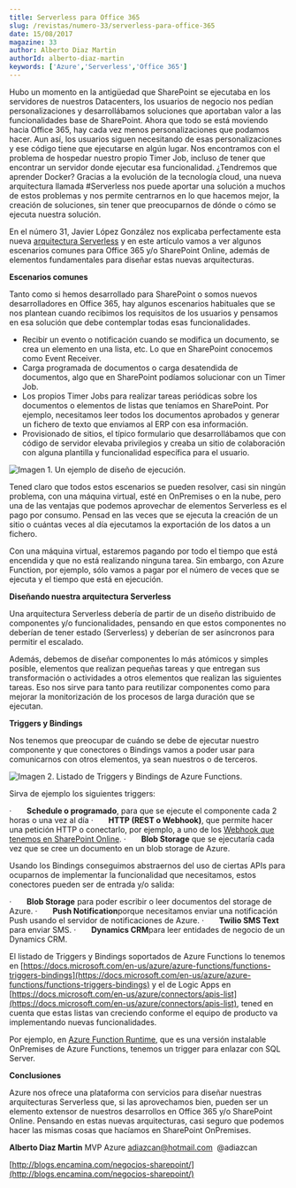 ```yaml
---
title: Serverless para Office 365
slug: /revistas/numero-33/serverless-para-office-365
date: 15/08/2017
magazine: 33
author: Alberto Diaz Martin
authorId: alberto-diaz-martin
keywords: ['Azure','Serverless','Office 365']
---
```






Hubo un momento en la antigüedad que SharePoint se ejecutaba en los servidores de nuestros Datacenters, los usuarios de negocio nos pedían personalizaciones y desarrollábamos soluciones que aportaban valor a las funcionalidades base de SharePoint. Ahora que todo se está moviendo hacia Office 365, hay cada vez menos personalizaciones que podamos hacer. Aun así, los usuarios siguen necesitando de esas personalizaciones y ese código tiene que ejecutarse en algún lugar. Nos encontramos con el problema de hospedar nuestro propio Timer Job, incluso de tener que encontrar un servidor donde ejecutar esa funcionalidad. ¿Tendremos que aprender Docker? Gracias a la evolución de la tecnología cloud, una nueva arquitectura llamada #Serverless nos puede aportar una solución a muchos de estos problemas y nos permite centrarnos en lo que hacemos mejor, la creación de soluciones, sin tener que preocuparnos de dónde o cómo se ejecuta nuestra solución.

En el número 31, Javier López González nos explicaba perfectamente esta nueva [arquitectura Serverless](/revistas/numero-31/azure-serverless) y en este artículo vamos a ver algunos escenarios comunes para Office 365 y/o SharePoint Online, además de elementos fundamentales para diseñar estas nuevas arquitecturas.

**Escenarios comunes**

Tanto como si hemos desarrollado para SharePoint o somos nuevos desarrolladores en Office 365, hay algunos escenarios habituales que se nos plantean cuando recibimos los requisitos de los usuarios y pensamos en esa solución que debe contemplar todas esas funcionalidades.

- Recibir un evento o notificación cuando se modifica un documento, se crea un elemento en una lista, etc. Lo que en SharePoint conocemos como Event Receiver.
- Carga programada de documentos o carga desatendida de documentos, algo que en SharePoint podíamos solucionar con un Timer Job.
- Los propios Timer Jobs para realizar tareas periódicas sobre los documentos o elementos de listas que teníamos en SharePoint. Por ejemplo, necesitamos leer todos los documentos aprobados y generar un fichero de texto que enviamos al ERP con esa información.
- Prov​isionado de sitios, el típico formulario que desarrollábamos que con código de servidor elevaba privilegios y creaba un sitio de colaboración con alguna plantilla y funcionalidad específica para el usuario.


![Imagen 1. Un ejemplo de diseño de ejecución.](../../../images/numero33/serverless-para-office-365/image1.png)

Tened claro que todos estos escenarios se pueden resolver, casi sin ningún problema, con una máquina virtual, esté en OnPremises o en la nube, pero una de las ventajas que podemos aprovechar de elementos Serverless es el pago por consumo. Pensad en las veces que se ejecuta la creación de un sitio o cuántas veces al día ejecutamos la exportación de los datos a un fichero.

Con una máquina virtual, estaremos pagando por todo el tiempo que está encendida y que no está realizando ninguna tarea. Sin embargo, con Azure Function, por ejemplo, sólo vamos a pagar por el número de veces que se ejecuta y el tiempo que está en ejecución.

**Diseñando nuestra arquitectura Serverless**

Una arquitectura Serverless debería de partir de un diseño distribuido de componentes y/o funcionalidades, pensando en que estos componentes no deberían de tener estado (Serverless) y deberían de ser asíncronos para permitir el escalado.

Además, debemos de diseñar componentes lo más atómicos y simples posible, elementos que realizan pequeñas tareas y que entregan sus transformación o actividades a otros elementos que realizan las siguientes tareas. Eso nos sirve para tanto para reutilizar componentes como para mejorar la monitorización de los procesos de larga duración que se ejecutan.

**Triggers y Bindings**

Nos tenemos que preocupar de cuándo se debe de ejecutar nuestro componente y que conectores o Bindings vamos a poder usar para comunicarnos con otros elementos, ya sean nuestros o de terceros.

![Imagen 2. Listado de Triggers y Bindings de Azure Functions.](../../../images/numero33/serverless-para-office-365/image2.png)

Sirva de ejemplo los siguientes triggers:

·       **Schedule o programado**, para que se ejecute el componente cada 2 horas o una vez al día
·       **HTTP (REST o Webhook)**, que permite hacer una petición HTTP o conectarlo, por ejemplo, a uno de los [Webhook que tenemos en SharePoint Online](/revistas/numero-32/eventos-sobre-sharepoint-online-con-webhooks). 
·       **Blob Storage** que se ejecutaría cada vez que se cree un documento en un blob storage de Azure.

Usando los Bindings conseguimos abstraernos del uso de ciertas APIs para ocuparnos de implementar la funcionalidad que necesitamos, estos conectores pueden ser de entrada y/o salida:

·       **Blob Storage** para poder escribir o leer documentos del storage de Azure. 
·       **Push Notification**porque necesitamos enviar una notificación Push usando el servidor de notificaciones de Azure. 
·       **Twilio SMS Text** para enviar SMS.
·       **Dynamics CRM**para leer entidades de negocio de un Dynamics CRM.

El listado de Triggers y Bindings soportados de Azure Functions lo tenemos en [https://docs.microsoft.com/en-us/azure/azure-functions/functions-triggers-bindings](https://docs.microsoft.com/en-us/azure/azure-functions/functions-triggers-bindings) y el de Logic Apps en [https://docs.microsoft.com/en-us/azure/connectors/apis-list](https://docs.microsoft.com/en-us/azure/connectors/apis-list), tened en cuenta que estas listas van creciendo conforme el equipo de producto va implementando nuevas funcionalidades.

Por ejemplo, en [Azure Function Runtime](https://docs.microsoft.com/en-us/azure/azure-functions/functions-runtime-overview), que es una versión instalable OnPremises de Azure Functions, tenemos un trigger para enlazar con SQL Server.

**Conclusiones**

Azure nos ofrece una plataforma con servicios para diseñar nuestras arquitecturas Serverless que, si las aprovechamos bien, pueden ser un elemento extensor de nuestros desarrollos en Office 365 y/o SharePoint Online. Pensando en estas nuevas arquitecturas, casi seguro que podemos hacer las mismas cosas que hacíamos en SharePoint OnPremises.



**Alberto Diaz Martin**
 MVP Azure
 adiazcan@hotmail.com 
 @adiazcan

[http://blogs.encamina.com/negocios-sharepoint/](http://blogs.encamina.com/negocios-sharepoint/)


